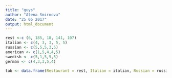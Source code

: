 ```yaml
---
title: "guys"
author: "Alena Smirnova"
date: "25 05 2017"
output: html_document
---
```


```r
rest <-c (6, 185, 18, 141, 107)
italian <- c(4, 3, 3, 5, 5)
russian <- c(5,5,5,3,5)
american <- c(1,5,4,4,5)
swedish <- c(5,1,5,5,5)
german <- c(4,3,3,5,4)

tab <- data.frame(Restaurant = rest, Italian = italian, Russian = russian, American = american, Swedish = swedish, German = german)
```

